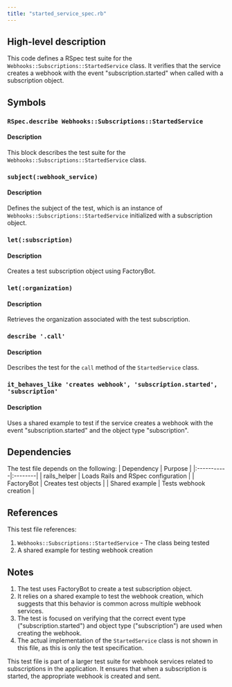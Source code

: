 ```yaml
---
title: "started_service_spec.rb"
---
```


## High-level description
This code defines a RSpec test suite for the `Webhooks::Subscriptions::StartedService` class. It verifies that the service creates a webhook with the event "subscription.started" when called with a subscription object.

## Symbols

### `RSpec.describe Webhooks::Subscriptions::StartedService`
#### Description
This block describes the test suite for the `Webhooks::Subscriptions::StartedService` class.

### `subject(:webhook_service)`
#### Description
Defines the subject of the test, which is an instance of `Webhooks::Subscriptions::StartedService` initialized with a subscription object.

### `let(:subscription)`
#### Description
Creates a test subscription object using FactoryBot.

### `let(:organization)`
#### Description
Retrieves the organization associated with the test subscription.

### `describe '.call'`
#### Description
Describes the test for the `call` method of the `StartedService` class.

### `it_behaves_like 'creates webhook', 'subscription.started', 'subscription'`
#### Description
Uses a shared example to test if the service creates a webhook with the event "subscription.started" and the object type "subscription".

## Dependencies
The test file depends on the following:
| Dependency | Purpose |
|:-----------|:--------|
| rails_helper | Loads Rails and RSpec configuration |
| FactoryBot | Creates test objects |
| Shared example | Tests webhook creation |

## References
This test file references:
1. `Webhooks::Subscriptions::StartedService` - The class being tested
2. A shared example for testing webhook creation

## Notes
1. The test uses FactoryBot to create a test subscription object.
2. It relies on a shared example to test the webhook creation, which suggests that this behavior is common across multiple webhook services.
3. The test is focused on verifying that the correct event type ("subscription.started") and object type ("subscription") are used when creating the webhook.
4. The actual implementation of the `StartedService` class is not shown in this file, as this is only the test specification.

This test file is part of a larger test suite for webhook services related to subscriptions in the application. It ensures that when a subscription is started, the appropriate webhook is created and sent.